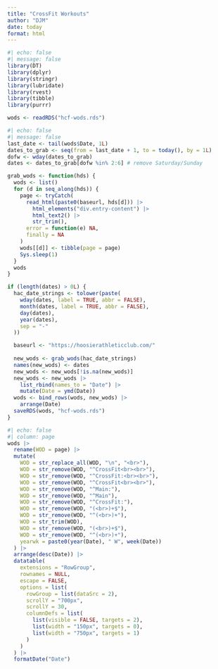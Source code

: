 ```yaml
---
title: "CrossFit Workouts"
author: "DJM"
date: today
format: html
---
```


```r
#| echo: false
#| message: false
library(DT)
library(dplyr)
library(stringr)
library(lubridate)
library(rvest)
library(tibble)
library(purrr)

wods <- readRDS("hcf-wods.rds")
```


```r
#| echo: false
#| message: false
last_date <- tail(wods$Date, 1L)
dates_to_grab <- seq(from = last_date + 1, to = today(), by = 1L)
dofw <- wday(dates_to_grab)
dates <- dates_to_grab[dofw %in% 2:6] # remove Saturday/Sunday

grab_wods <- function(hds) {
  wods <- list()
  for (d in seq_along(hds)) {
    page <- tryCatch(
      read_html(paste0(baseurl, hds[d])) |>
        html_elements("div.entry-content") |>
        html_text2() |>
        str_trim(),
      error = function(e) NA,
      finally = NA
    )
    wods[[d]] <- tibble(page = page)
    Sys.sleep(1)
  }
  wods
}

if (length(dates) > 0L) {
  hac_date_strings <- tolower(paste(
    wday(dates, label = TRUE, abbr = FALSE),
    month(dates, label = TRUE, abbr = FALSE),
    day(dates),
    year(dates),
    sep = "-"
  ))

  baseurl <- "https://hoosierathleticclub.com/"
  
  new_wods <- grab_wods(hac_date_strings)
  names(new_wods) <- dates
  new_wods <- new_wods[!is.na(new_wods)]
  new_wods <- new_wods |>
    list_rbind(names_to = "Date") |>
    mutate(Date = ymd(Date))
  wods <- bind_rows(wods, new_wods) |>
    arrange(Date)
  saveRDS(wods, "hcf-wods.rds")
}
```

```r
#| echo: false
#| column: page
wods |>
  rename(WOD = page) |>
  mutate(
    WOD = str_replace_all(WOD, "\n", "<br>"),
    WOD = str_remove(WOD, "^CrossFit<br><br>"),
    WOD = str_remove(WOD, "^CrossFit:<br><br>"),
    WOD = str_remove(WOD, "^CrossFit<br><br>"),
    WOD = str_remove(WOD, "^Main:"),
    WOD = str_remove(WOD, "^Main"),
    WOD = str_remove(WOD, "^CrossFit:"),
    WOD = str_remove(WOD, "(<br>)+$"),
    WOD = str_remove(WOD, "^(<br>)+"),
    WOD = str_trim(WOD),
    WOD = str_remove(WOD, "(<br>)+$"),
    WOD = str_remove(WOD, "^(<br>)+"),
    yearwk = paste0(year(Date), " W", week(Date))
  ) |>
  arrange(desc(Date)) |>
  datatable(
    extensions = "RowGroup",
    rownames = NULL,
    escape = FALSE,
    options = list(
      rowGroup = list(dataSrc = 2),
      scrollY = "700px",
      scrollY = 30,
      columnDefs = list(
        list(visible = FALSE, targets = 2),
        list(width = "150px", targets = 0),
        list(width = "750px", targets = 1)
      )
    )
  ) |>
  formatDate("Date")
```
